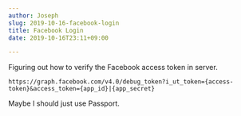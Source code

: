 ```yaml
---
author: Joseph
slug: 2019-10-16-facebook-login
title: Facebook Login
date: 2019-10-16T23:11+09:00

---
```

Figuring out how to verify the Facebook access token in server. 

```
https://graph.facebook.com/v4.0/debug_token?i_ut_token={access-token}&access_token={app_id}|{app_secret}
```

Maybe I should just use Passport.